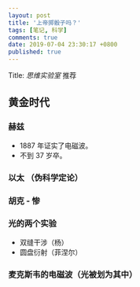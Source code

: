```yaml
---
layout: post
title: '上帝掷骰子吗？'
tags: [笔记, 科学]
comments: true
date: 2019-07-04 23:30:17 +0800
published: true
---
```


Title: *思维实验室* 推荐

## 黄金时代

### 赫兹

* 1887 年证实了电磁波。
* 不到 37 岁卒。

### 以太 （伪科学定论）

### 胡克 - 惨

### 光的两个实验

* 双缝干涉（杨）
* 圆盘衍射（菲涅尔）

### 麦克斯韦的电磁波（光被划为其中）

